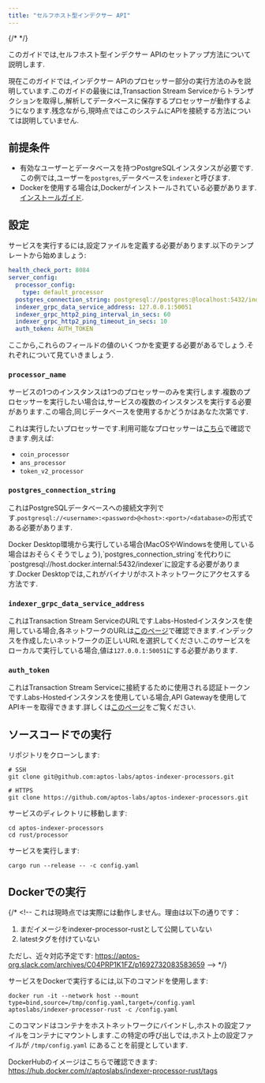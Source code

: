 ```yaml
---
title: "セルフホスト型インデクサー API"
---
```



{/* <IndexerBetaNotice></IndexerBetaNotice> */}

このガイドでは,セルフホスト型インデクサー APIのセットアップ方法について説明します.

<Aside type="caution">
  現在このガイドでは,インデクサー APIのプロセッサー部分の実行方法のみを説明しています.このガイドの最後には,Transaction Stream Serviceからトランザクションを取得し,解析してデータベースに保存するプロセッサーが動作するようになります.残念ながら,現時点ではこのシステムにAPIを接続する方法については説明していません.
</Aside>

## 前提条件

- 有効なユーザーとデータベースを持つPostgreSQLインスタンスが必要です.この例では,ユーザーを`postgres`,データベースを`indexer`と呼びます.
- Dockerを使用する場合は,Dockerがインストールされている必要があります.[インストールガイド](https://docs.docker.com/get-docker/).

## 設定

サービスを実行するには,設定ファイルを定義する必要があります.以下のテンプレートから始めましょう:

```yaml filename="config.yaml"
health_check_port: 8084
server_config:
  processor_config:
    type: default_processor
  postgres_connection_string: postgresql://postgres:@localhost:5432/indexer
  indexer_grpc_data_service_address: 127.0.0.1:50051
  indexer_grpc_http2_ping_interval_in_secs: 60
  indexer_grpc_http2_ping_timeout_in_secs: 10
  auth_token: AUTH_TOKEN
```

ここから,これらのフィールドの値のいくつかを変更する必要があるでしょう.それぞれについて見ていきましょう.

### `processor_name`

<Aside type="note">
  サービスの1つのインスタンスは1つのプロセッサーのみを実行します.複数のプロセッサーを実行したい場合は,サービスの複数のインスタンスを実行する必要があります.この場合,同じデータベースを使用するかどうかはあなた次第です.
</Aside>

これは実行したいプロセッサーです.利用可能なプロセッサーは[こちら](https://github.com/aptos-labs/aptos-indexer-processors/blob/main/rust/processor/src/processors/mod.rs#L23)で確認できます.例えば:

- `coin_processor`
- `ans_processor`
- `token_v2_processor`

### `postgres_connection_string`

これはPostgreSQLデータベースへの接続文字列です.`postgresql://<username>:<password>@<host>:<port>/<database>`の形式である必要があります.

<Aside type="caution">
  Docker Desktop環境から実行している場合(MacOSやWindowsを使用している場合はおそらくそうでしょう),`postgres_connection_string`を代わりに`postgresql://host.docker.internal:5432/indexer`に設定する必要があります.Docker Desktopでは,これがバイナリがホストネットワークにアクセスする方法です.
</Aside>

### `indexer_grpc_data_service_address`

これはTransaction Stream ServiceのURLです.Labs-Hostedインスタンスを使用している場合,各ネットワークのURLは[このページ](/ja/build/indexer/aptos-hosted)で確認できます.インデックスを作成したいネットワークの正しいURLを選択してください.このサービスをローカルで実行している場合,値は`127.0.0.1:50051`にする必要があります.

### `auth_token`

これはTransaction Stream Serviceに接続するために使用される認証トークンです.Labs-Hostedインスタンスを使用している場合,API Gatewayを使用してAPIキーを取得できます.詳しくは[このページ](/ja/build/indexer/aptos-hosted)をご覧ください.

## ソースコードでの実行

リポジトリをクローンします:

```shellscript filename="Terminal"
# SSH
git clone git@github.com:aptos-labs/aptos-indexer-processors.git

# HTTPS
git clone https://github.com/aptos-labs/aptos-indexer-processors.git
```

サービスのディレクトリに移動します:

```shellscript filename="Terminal"
cd aptos-indexer-processors
cd rust/processor
```

サービスを実行します:

```shellscript filename="Terminal"
cargo run --release -- -c config.yaml
```

## Dockerでの実行

{/* <!--
  これは現時点では実際には動作しません。理由は以下の通りです：

  1. まだイメージをindexer-processor-rustとして公開していない
  2. latestタグを付けていない

  ただし、近々対応予定です: https://aptos-org.slack.com/archives/C04PRP1K1FZ/p1692732083583659
  --> */}

サービスをDockerで実行するには,以下のコマンドを使用します:

```shellscript filename="Terminal"
docker run -it --network host --mount type=bind,source=/tmp/config.yaml,target=/config.yaml aptoslabs/indexer-processor-rust -c /config.yaml
```

このコマンドはコンテナをホストネットワークにバインドし,ホストの設定ファイルをコンテナにマウントします.この特定の呼び出しでは,ホスト上の設定ファイルが `/tmp/config.yaml` にあることを前提としています.

DockerHubのイメージはこちらで確認できます: https://hub.docker.com/r/aptoslabs/indexer-processor-rust/tags
